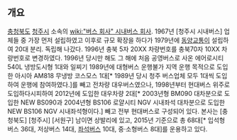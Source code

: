 == 개요 ==
[[충청북도]] [[청주시]] 소속의 [[wiki:"버스 회사" 시내버스 회사]].
1967년 [청주시 시내버스] 업체들 중 가장 먼저 설립하였고 이후로 규모 확장을 하다가 1979년에 [[동양교통]]이 설립하여 20대 분리. 독립해 나갔다. 1996년 충북 5자 20XX 차량번호를 충북70자 10XX 차량번호로 변경하였다. 1996년 당시만 해도 그 해에 처음 공영버스로 사온 에어로시티 540L 냉방도시형 1대와 일찌기 1989년에 대형버스 운행불가 지역 운행 목적으로 도입한 아시아 AM818 무냉방 코스모스 1대[* 1989년 당시 청주 버스업체 모두 1대씩 도입하여 운행에 참여하였다.]를 빼고 전차량 대우버스였으나, 1998년부터 현대버스 위주로 도입하다시피하여 2012년에 도입한 대우차량 2대[* 2003년형 BM090 대차분으로 도입한 NEW BS090과 2004년형 BS106 로얄시티 NGV 시내좌석 대차분으로 도입한 NEW BS106 NGV 시내좌석형이다.] 빼고 전부 현대버스로 구성되어 있다. 
본사는 [충청북도] [청주시] [서원구] 남이면 상발리에 있고, 2015년 기준으로 총 68대[* 입석형 버스 36대, 저상버스 14대, [[좌석버스]] 10대, 중·소형버스 8대]를 운용하고 있다.

